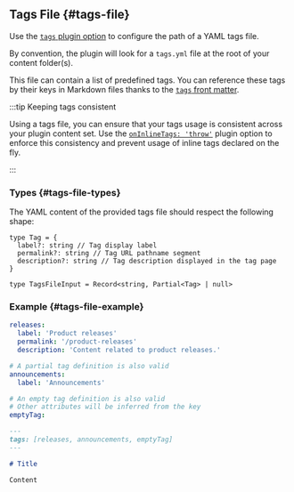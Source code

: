 ## Tags File {#tags-file}

Use the [`tags` plugin option](#tags) to configure the path of a YAML tags file.

By convention, the plugin will look for a `tags.yml` file at the root of your content folder(s).

This file can contain a list of predefined tags. You can reference these tags by their keys in Markdown files thanks to the [`tags` front matter](#markdown-front-matter).

:::tip Keeping tags consistent

Using a tags file, you can ensure that your tags usage is consistent across your plugin content set. Use the [`onInlineTags: 'throw'`](#onInlineTags) plugin option to enforce this consistency and prevent usage of inline tags declared on the fly.

:::

### Types {#tags-file-types}

The YAML content of the provided tags file should respect the following shape:

```tsx
type Tag = {
  label?: string // Tag display label
  permalink?: string // Tag URL pathname segment
  description?: string // Tag description displayed in the tag page
}

type TagsFileInput = Record<string, Partial<Tag> | null>
```

### Example {#tags-file-example}

```yml title="tags.yml"
releases:
  label: 'Product releases'
  permalink: '/product-releases'
  description: 'Content related to product releases.'

# A partial tag definition is also valid
announcements:
  label: 'Announcements'

# An empty tag definition is also valid
# Other attributes will be inferred from the key
emptyTag:
```

```md title="content.md"
---
tags: [releases, announcements, emptyTag]
---

# Title

Content
```
